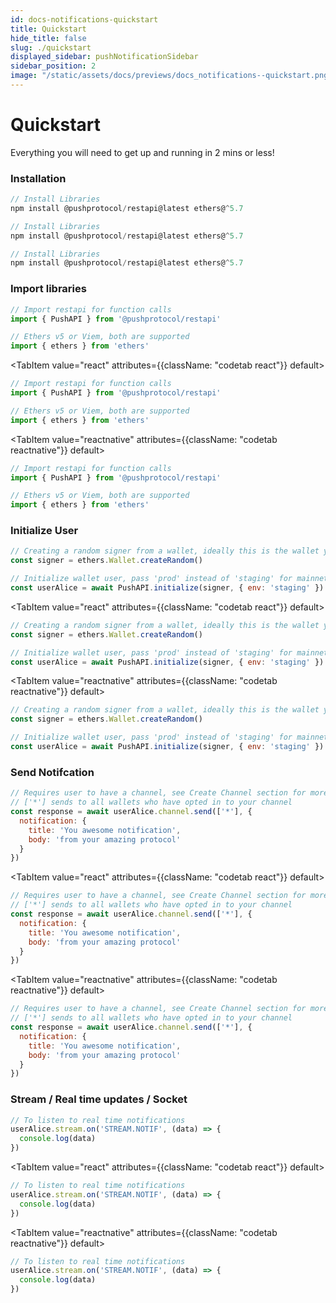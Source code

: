 ```yaml
---
id: docs-notifications-quickstart
title: Quickstart
hide_title: false
slug: ./quickstart
displayed_sidebar: pushNotificationSidebar
sidebar_position: 2
image: "/static/assets/docs/previews/docs_notifications--quickstart.png"
---
```


# Quickstart

Everything you will need to get up and running in 2 mins or less!

<head>
  <title>Quickstart | Push Notifcation | Push Documentation</title>
</head>


### Installation

<Tabs className="codetabs" groupId="code-examples">
  <TabItem value="js" attributes={{className: "codetab js"}} default>

```js
// Install Libraries
npm install @pushprotocol/restapi@latest ethers@^5.7
```

  </TabItem>
  <TabItem value="react" attributes={{className: "codetab react"}} default>

```js
// Install Libraries
npm install @pushprotocol/restapi@latest ethers@^5.7
```

  </TabItem>
  <TabItem value="reactnative" attributes={{className: "codetab reactnative"}} default>

```js
// Install Libraries
npm install @pushprotocol/restapi@latest ethers@^5.7
```

  </TabItem>
</Tabs>

### Import libraries

<Tabs className="codetabs" groupId="code-examples">
  <TabItem value="js" attributes={{className: "codetab js"}} default>

```js
// Import restapi for function calls
import { PushAPI } from '@pushprotocol/restapi'

// Ethers v5 or Viem, both are supported
import { ethers } from 'ethers'
```

  </TabItem>

  <TabItem value="react" attributes={{className: "codetab react"}} default>

```js
// Import restapi for function calls
import { PushAPI } from '@pushprotocol/restapi'

// Ethers v5 or Viem, both are supported
import { ethers } from 'ethers'
```

  </TabItem>

  <TabItem value="reactnative" attributes={{className: "codetab reactnative"}} default>

```js
// Import restapi for function calls
import { PushAPI } from '@pushprotocol/restapi'

// Ethers v5 or Viem, both are supported
import { ethers } from 'ethers'
```

  </TabItem>
</Tabs>

### Initialize User

<Tabs className="codetabs" groupId="code-examples">
  <TabItem value="js" attributes={{className: "codetab js"}} default>

```js
// Creating a random signer from a wallet, ideally this is the wallet you will connect
const signer = ethers.Wallet.createRandom()

// Initialize wallet user, pass 'prod' instead of 'staging' for mainnet apps
const userAlice = await PushAPI.initialize(signer, { env: 'staging' })
```

  </TabItem>

  <TabItem value="react" attributes={{className: "codetab react"}} default>

```js
// Creating a random signer from a wallet, ideally this is the wallet you will connect
const signer = ethers.Wallet.createRandom()

// Initialize wallet user, pass 'prod' instead of 'staging' for mainnet apps
const userAlice = await PushAPI.initialize(signer, { env: 'staging' })
```

  </TabItem>

  <TabItem value="reactnative" attributes={{className: "codetab reactnative"}} default>

```js
// Creating a random signer from a wallet, ideally this is the wallet you will connect
const signer = ethers.Wallet.createRandom()

// Initialize wallet user, pass 'prod' instead of 'staging' for mainnet apps
const userAlice = await PushAPI.initialize(signer, { env: 'staging' })
```

  </TabItem>
</Tabs>

### Send Notifcation

<Tabs className="codetabs" groupId="code-examples">
  <TabItem value="js" attributes={{className: "codetab js"}} default>

```js
// Requires user to have a channel, see Create Channel section for more info
// ['*'] sends to all wallets who have opted in to your channel
const response = await userAlice.channel.send(['*'], {
  notification: { 
    title: 'You awesome notification', 
    body: 'from your amazing protocol' 
  }
}) 
```

  </TabItem>

  <TabItem value="react" attributes={{className: "codetab react"}} default>

```js
// Requires user to have a channel, see Create Channel section for more info
// ['*'] sends to all wallets who have opted in to your channel
const response = await userAlice.channel.send(['*'], {
  notification: { 
    title: 'You awesome notification', 
    body: 'from your amazing protocol' 
  }
}) 
```

  </TabItem>

  <TabItem value="reactnative" attributes={{className: "codetab reactnative"}} default>

```js
// Requires user to have a channel, see Create Channel section for more info
// ['*'] sends to all wallets who have opted in to your channel
const response = await userAlice.channel.send(['*'], {
  notification: { 
    title: 'You awesome notification', 
    body: 'from your amazing protocol' 
  }
}) 
```

  </TabItem>
</Tabs>


### Stream / Real time updates / Socket

<Tabs className="codetabs" groupId="code-examples">
  <TabItem value="js" attributes={{className: "codetab js"}} default>

```js
// To listen to real time notifications
userAlice.stream.on('STREAM.NOTIF', (data) => {
  console.log(data)
})
```

  </TabItem>

  <TabItem value="react" attributes={{className: "codetab react"}} default>

```js
// To listen to real time notifications
userAlice.stream.on('STREAM.NOTIF', (data) => {
  console.log(data)
})
```

  </TabItem>

  <TabItem value="reactnative" attributes={{className: "codetab reactnative"}} default>

```js
// To listen to real time notifications
userAlice.stream.on('STREAM.NOTIF', (data) => {
  console.log(data)
})
```

  </TabItem>
</Tabs>
